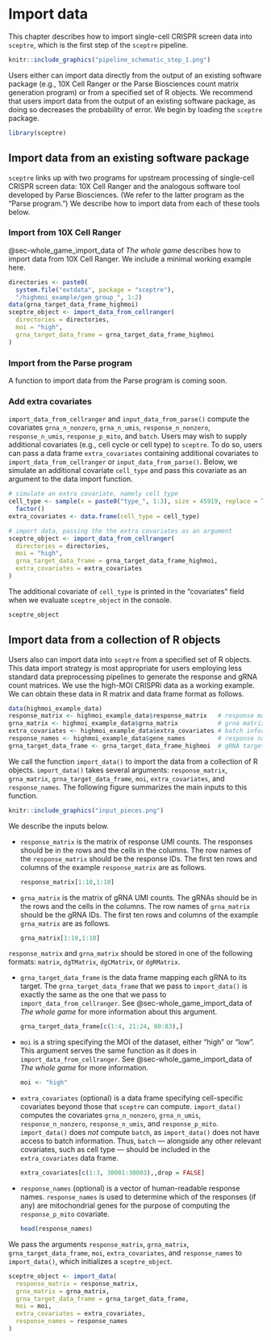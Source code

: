 # Import data {#sec-import_data}

This chapter describes how to import single-cell CRISPR screen data into `sceptre`, which is the first step of the `sceptre` pipeline.

```r
knitr::include_graphics("pipeline_schematic_step_1.png")
```

Users either can import data directly from the output of an existing software package (e.g., 10X Cell Ranger or the Parse Biosciences count matrix generation program) or from a specified set of R objects. We recommend that users import data from the output of an existing software package, as doing so decreases the probability of error. We begin by loading the `sceptre` package.

```r
library(sceptre)
```

## Import data from an existing software package

`sceptre` links up with two programs for upstream processing of single-cell CRISPR screen data: 10X Cell Ranger and the analogous software tool developed by Parse Biosciences. (We refer to the latter program as the "Parse program.") We describe how to import data from each of these tools below.

### Import from 10X Cell Ranger

@sec-whole_game_import_data of *The whole game* describes how to import data from 10X Cell Ranger. We include a minimal working example here.

```r
directories <- paste0(
  system.file("extdata", package = "sceptre"),
  "/highmoi_example/gem_group_", 1:2)
data(grna_target_data_frame_highmoi)
sceptre_object <- import_data_from_cellranger(
  directories = directories,
  moi = "high",
  grna_target_data_frame = grna_target_data_frame_highmoi
)
```

### Import from the Parse program

A function to import data from the Parse program is coming soon.

### Add extra covariates

`import_data_from_cellranger` and `input_data_from_parse()` compute the covariates `grna_n_nonzero`, `grna_n_umis`, `response_n_nonzero`, `response_n_umis`, `response_p_mito`, and `batch`. Users may wish to supply additional covariates (e.g., cell cycle or cell type) to `sceptre`. To do so, users can pass a data frame `extra_covariates` containing additional covariates to `import_data_from_cellranger` or `input_data_from_parse()`. Below, we simulate an additional covariate `cell_type` and pass this covariate as an argument to the data import function.

```r
# simulate an extra covariate, namely cell type
cell_type <- sample(x = paste0("type_", 1:3), size = 45919, replace = TRUE) |> 
  factor()
extra_covariates <- data.frame(cell_type = cell_type)

# import data, passing the the extra covariates as an argument
sceptre_object <- import_data_from_cellranger(
  directories = directories,
  moi = "high",
  grna_target_data_frame = grna_target_data_frame_highmoi,
  extra_covariates = extra_covariates
)
```

The additional covariate of `cell_type` is printed in the "covariates" field when we evaluate `sceptre_object` in the console.

```r
sceptre_object
```

## Import data from a collection of R objects

Users also can import data into `sceptre` from a specified set of R objects. This data import strategy is most appropriate for users employing less standard data preprocessing pipelines to generate the response and gRNA count matrices. We use the high-MOI CRISPRi data as a working example. We can obtain these data in R matrix and data frame format as follows.

```r
data(highmoi_example_data)
response_matrix <- highmoi_example_data$response_matrix   # response matrix
grna_matrix <- highmoi_example_data$grna_matrix           # grna matrix
extra_covariates <- highmoi_example_data$extra_covariates # batch information
response_names <- highmoi_example_data$gene_names         # response names
grna_target_data_frame <- grna_target_data_frame_highmoi  # gRNA target data frame
```

We call the function `import_data()` to import the data from a collection of R objects. `import_data()` takes several arguments: `response_matrix`, `grna_matrix`, `grna_target_data_frame`, `moi`, `extra_covariates`, and `response_names`. The following figure summarizes the main inputs to this function.

```r
knitr::include_graphics("input_pieces.png")
```

We describe the inputs below.

-   `response_matrix` is the matrix of response UMI counts. The responses should be in the rows and the cells in the columns. The row names of the `response_matrix` should be the response IDs. The first ten rows and columns of the example `response_matrix` are as follows.

    ```r
    response_matrix[1:10,1:10]
    ```

-   `grna_matrix` is the matrix of gRNA UMI counts. The gRNAs should be in the rows and the cells in the columns. The row names of `grna_matrix` should be the gRNA IDs. The first ten rows and columns of the example `grna_matrix` are as follows.

    ```r
    grna_matrix[1:10,1:10]
    ```

`response_matrix` and `grna_matrix` should be stored in one of the following formats: `matrix`, `dgTMatrix`, `dgCMatrix`, or `dgRMatrix`.

-   `grna_target_data_frame` is the data frame mapping each gRNA to its target. The `grna_target_data_frame` that we pass to `import_data()` is exactly the same as the one that we pass to `import_data_from_cellranger`. See @sec-whole_game_import_data of *The whole game* for more information about this argument.

    ```r
    grna_target_data_frame[c(1:4, 21:24, 80:83),]
    ```

-   `moi` is a string specifying the MOI of the dataset, either "high" or "low". This argument serves the same function as it does in `import_data_from_cellranger`. See @sec-whole_game_import_data of *The whole game* for more information.

    ```r
    moi <- "high"
    ```

-   `extra_covariates` (optional) is a data frame specifying cell-specific covariates beyond those that `sceptre` can compute. `import_data()` computes the covariates `grna_n_nonzero`, `grna_n_umis`, `response_n_nonzero`, `response_n_umis`, and `response_p_mito`. `import_data()` does *not* compute `batch`, as `import_data()` does not have access to batch information. Thus, `batch` --- alongside any other relevant covariates, such as cell type --- should be included in the `extra_covariates` data frame.

    ```r
    extra_covariates[c(1:3, 30001:30003),,drop = FALSE]
    ```

-   `response_names` (optional) is a vector of human-readable response names. `response_names` is used to determine which of the responses (if any) are mitochondrial genes for the purpose of computing the `response_p_mito` covariate.

    ```r
    head(response_names)
    ```

We pass the arguments `response_matrix`, `grna_matrix`, `grna_target_data_frame`, `moi`, `extra_covariates`, and `response_names` to `import_data()`, which initializes a `sceptre_object`.

```r
sceptre_object <- import_data(
  response_matrix = response_matrix,
  grna_matrix = grna_matrix,
  grna_target_data_frame = grna_target_data_frame,
  moi = moi,
  extra_covariates = extra_covariates,
  response_names = response_names
)
```
